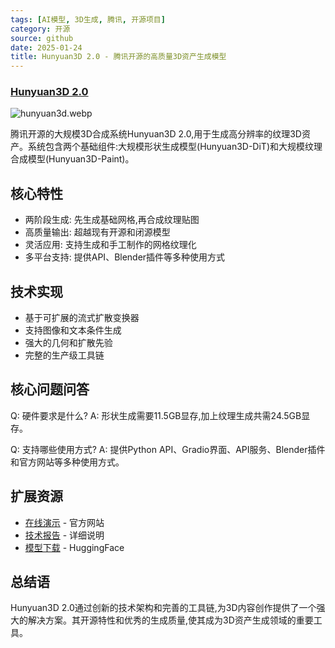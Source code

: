 ```yaml
---
tags: [AI模型, 3D生成, 腾讯, 开源项目]
category: 开源
source: github
date: 2025-01-24
title: Hunyuan3D 2.0 - 腾讯开源的高质量3D资产生成模型
---
```


### [Hunyuan3D 2.0](https://github.com/Tencent/Hunyuan3D-2)

![hunyuan3d.webp](https://img.mengpeng.tech/i/2025/02/07/67a59e98b22e7.webp)

腾讯开源的大规模3D合成系统Hunyuan3D 2.0,用于生成高分辨率的纹理3D资产。系统包含两个基础组件:大规模形状生成模型(Hunyuan3D-DiT)和大规模纹理合成模型(Hunyuan3D-Paint)。

## 核心特性

- 两阶段生成: 先生成基础网格,再合成纹理贴图
- 高质量输出: 超越现有开源和闭源模型
- 灵活应用: 支持生成和手工制作的网格纹理化
- 多平台支持: 提供API、Blender插件等多种使用方式

## 技术实现

- 基于可扩展的流式扩散变换器
- 支持图像和文本条件生成
- 强大的几何和扩散先验
- 完整的生产级工具链

## 核心问题问答

Q: 硬件要求是什么?
A: 形状生成需要11.5GB显存,加上纹理生成共需24.5GB显存。

Q: 支持哪些使用方式?
A: 提供Python API、Gradio界面、API服务、Blender插件和官方网站等多种使用方式。

## 扩展资源

- [在线演示](https://3d.hunyuan.tencent.com) - 官方网站
- [技术报告](https://arxiv.org/abs/2501.12202) - 详细说明
- [模型下载](https://huggingface.co/tencent/Hunyuan3D-2) - HuggingFace

## 总结语

Hunyuan3D 2.0通过创新的技术架构和完善的工具链,为3D内容创作提供了一个强大的解决方案。其开源特性和优秀的生成质量,使其成为3D资产生成领域的重要工具。 